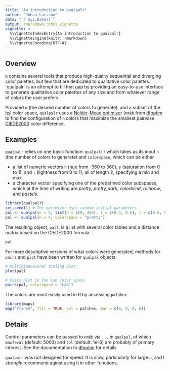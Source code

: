 ```yaml
---
title: "An introduction to qualpalr"
author: "Johan Larsson"
date: "`r Sys.Date()`"
output: rmarkdown::html_vignette
vignette: >
  %\VignetteIndexEntry{An introduction to qualpalr}
  %\VignetteEngine{knitr::rmarkdown}
  %\VignetteEncoding{UTF-8}
---
```


## Overview

`R` contains several tools that produce high-quality sequential and diverging color palettes, but few that are dedicated to qualitative color palettes. ´qualpalr´ is an attempt to fill that gap by providing an easy-to-use interface to generate qualitative color palettes of any size and from whatever range of colors the user prefers. 

Provided `n` (the desired number of colors to generate), and a subset of the [hsl](https://en.wikipedia.org/wiki/HSL_and_HSV) color space, `qualpalr` uses a [Nelder-Mead optimizer](https://en.wikipedia.org/wiki/Nelder%E2%80%93Mead_method) (`nmkb` from [dfoptim](https://cran.r-project.org/package=dfoptim) to find the configuration of `n` colors that maximize the smallest pairwise [CIEDE2000](https://en.wikipedia.org/wiki/Color_difference#CIEDE2000) color difference.

## Examples

`qualpalr` relies on one basic function: `qualpal()` which takes as its input `n` (the number of colors to generate) and `colorspace`, which can be either

* a list of numeric vectors `h` (hue from -360 to 360), `s` (saturation from 0 to 1), and `l` (lightness from 0 to 1), all of length 2, specifying a min and max.
* a character vector specifying one of the predefined color subspaces, which at the time of writing are *pretty*, *pretty_dark*, *colorblind*, *rainbow*, and *pastels*.

```r
library(qualpalr)
set.seed(1) # The optimizer uses random initial parameters
pal <- qualpal(n = 5, list(h = c(0, 360), s = c(0.4, 0.6), l = c(0.5, 0.85)))
pal <- qualpal(n = 4, colorspace = "pretty")
```

The resulting object, `pal2`, is a list with several color tables and a distance matrix based on the CIEDE2000 formula.

```r
pal
```

For more descriptive versions of what colors were generated, methods for `pairs` and `plot` have been written for `qualpal` objects:

```r
# Multidimensional scaling plot
plot(pal)

# Pairs plot in the Lab color space
pairs(pal, colorspace = "Lab")

```

The colors are most easily used in R by accessing `pal$hex`

```r
library(maps)
map("france", fill = TRUE, col = pal$hex, mar = c(0, 0, 0, 0))
```

## Details

Control parameters can be passed to `nmkb` via `...` in `qualpal`, of which `maxfeval` (default: 5000) and `tol` (default: 1e-6) are probably of primary interest. See the documentation to [dfoptim](https://cran.r-project.org/package=dfoptim) for details.

`qualpalr` was not designed for speed. It is slow, particularly for large `n`, and I *strongly* recommend aginst using it in other functions. 
